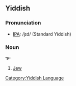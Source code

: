 ==Yiddish==
===Pronunciation===
*[[w:IPA|IPA]]: /jɪd/ (Standard Yiddish)

===Noun===
'''ייִד'''

# [[Jew]]

[[Category:Yiddish Language]]